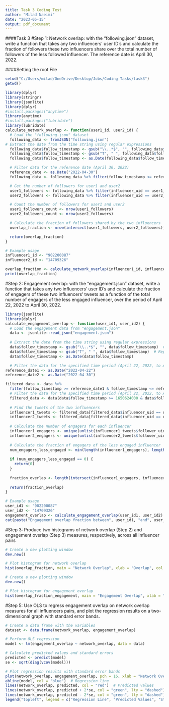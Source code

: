 ---
title: Task 3 Coding Test
author: "Milad Naeimi"
date: "2023-05-15"
output: pdf_document
---

####Task 3
#Step 1: Network overlap: with the "following.json" dataset, write a function that takes any two influencers' user ID's and calculate the fraction of followers these two influencers share over the total number of followers of the less followed influencer. The reference date is April 30, 2022.	

####Setting the root File
```{r}
setwd("C:/Users/milad/OneDrive/Desktop/Jobs/Coding Tasks/task3")
getwd()
```

```{r}
library(dplyr)
library(stringr)
library(jsonlite)
library(dplyr)
#install.packages("anytime")
library(anytime)
#install.packages("lubridate")
library(lubridate)
calculate_network_overlap <- function(user1_id, user2_id) {
  # Load the "following.json" dataset
  following_data <- fromJSON("following.json")
# Extract the date from the time string using regular expressions
  following_data$follow_timestamp <- gsub("\\..*$", "", following_data$follow_timestamp)  # Remove milliseconds
  following_data$follow_timestamp <- gsub("T", " ", following_data$follow_timestamp)  # Replace 'T' with space
  following_data$follow_timestamp <- as.Date(following_data$follow_timestamp)

  # Filter data for the reference date (April 30, 2022)
  reference_date <- as.Date("2022-04-30")
  following_data <- following_data %>% filter(follow_timestamp <= reference_date)

  # Get the number of followers for user1 and user2
  user1_followers <- following_data %>% filter(influencer_uid == user1_id) %>% distinct(follower_uid)
  user2_followers <- following_data %>% filter(influencer_uid == user2_id) %>% distinct(follower_uid)

  # Count the number of followers for user1 and user2
  user1_followers_count <- nrow(user1_followers)
  user2_followers_count <- nrow(user2_followers)

  # Calculate the fraction of followers shared by the two influencers
  overlap_fraction <- nrow(intersect(user1_followers, user2_followers)) / min(user1_followers_count, user2_followers_count)

  return(overlap_fraction)
}

# Example usage
influencer1_id <- "902200087"  
influencer2_id <- "14709326"  

overlap_fraction <- calculate_network_overlap(influencer1_id, influencer2_id)
print(overlap_fraction)

```



#Step 2: Engagement overlap: with the "engagement.json" dataset, write a function that takes any two influencers' user ID's and calculate the fraction of engagers of these two influencers' tweets as a function of the total number of engagers of the less engaged influencer, over the period of April 22, 2022 to April 30, 2022.										
```{r}
library(jsonlite)
library(dplyr)
calculate_engagement_overlap <- function(user_id1, user_id2) {
  # Load the engagement data from "engagement.json"
  data <- jsonlite::read_json("engagement.json")
  
  # Extract the date from the time string using regular expressions
  data$follow_timestamp <- gsub("\\..*$", "", data$follow_timestamp)  # Remove milliseconds
  data$follow_timestamp <- gsub("T", " ", data$follow_timestamp)  # Replace 'T' with space
  data$follow_timestamp <- as.Date(data$follow_timestamp)

  # Filter the data for the specified time period (April 22, 2022, to April 30, 2022)
reference_date1 <- as.Date("2022-04-22")
reference_date2 <- as.Date("2022-04-30")

filtered_data <- data %>% 
  filter(follow_timestamp >= reference_date1 & follow_timestamp <= reference_date2)
  # Filter the data for the specified time period (April 22, 2022, to April 30, 2022)
  filtered_data <- data[data$follow_timestamp >= 1650624000 & data$follow_timestamp <= 1651382399, ]
  
  # Find the tweets of the two influencers
  influencer1_tweets <- filtered_data[filtered_data$influencer_uid == user_id1, ]
  influencer2_tweets <- filtered_data[filtered_data$influencer_uid == user_id2, ]
  
  # Calculate the number of engagers for each influencer
  influencer1_engagers <- unique(unlist(influencer1_tweets$follower_uid))
  influencer2_engagers <- unique(unlist(influencer2_tweets$follower_uid))
  
  # Calculate the fraction of engagers of the less engaged influencer
  num_engagers_less_engaged <- min(length(influencer1_engagers), length(influencer2_engagers))
  
  if (num_engagers_less_engaged == 0) {
    return(0)
  }
  
  fraction_overlap <- length(intersect(influencer1_engagers, influencer2_engagers)) / num_engagers_less_engaged
  
  return(fraction_overlap)
}

# Example usage
user_id1 <- "902200087"
user_id2 <- "14709326"
engagement_overlap <- calculate_engagement_overlap(user_id1, user_id2)
cat(paste("Engagement overlap fraction between", user_id1, "and", user_id2, ":", overlap_fraction))

```
#Step 3: Produce two histograms of network overlap (Step 2) and engagement overlap (Step 3) measures, respectively, across all influencer pairs										
```{r}
# Create a new plotting window
dev.new()

# Plot histogram for network overlap
hist(overlap_fraction, main = "Network Overlap", xlab = "Overlap", col = "blue")

# Create a new plotting window
dev.new()

# Plot histogram for engagement overlap
hist(overlap_fraction_engagement, main = "Engagement Overlap", xlab = "Overlap", col = "green")
```


#Step 5: Use OLS to regress engagement overlap on network overlap measures for all influencers pairs, and plot the regression results on a two-dimensional graph with standard error bands.										
```{r}
# Create a data frame with the variables
dataset <- data.frame(network_overlap, engagement_overlap)

# Perform OLS regression
model <- lm(engagement_overlap ~ network_overlap, data = data)

# Calculate predicted values and standard errors
predicted <- predict(model)
se <- sqrt(diag(vcov(model)))

# Plot regression results with standard error bands
plot(network_overlap, engagement_overlap, pch = 16, xlab = "Network Overlap", ylab = "Engagement Overlap", main = "Regression of Engagement Overlap on Network Overlap")
abline(model, col = "blue")  # Regression line
lines(network_overlap, predicted, col = "red")  # Predicted values
lines(network_overlap, predicted + 2*se, col = "green", lty = "dashed")  # Upper bound (2 standard errors)
lines(network_overlap, predicted - 2*se, col = "green", lty = "dashed")  # Lower bound (2 standard errors)
legend("topleft", legend = c("Regression Line", "Predicted Values", "Standard Error Bands"), col = c("blue", "red", "green"), lty = c(1, 1, "dashed"))
```





















